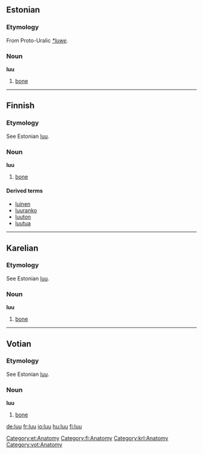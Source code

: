 ==Estonian==
===Etymology===
From Proto-Uralic ''[[Appendix:Proto-Uralic root *luwe|*luwe]]''.

===Noun===
'''luu'''

#[[bone]]

[[Category:et:Anatomy]]

----

==Finnish==
===Etymology===
See Estonian [[luu#Estonian|luu]].
===Noun===
'''luu'''

#[[bone]]

====Derived terms====
*[[luinen]]
*[[luuranko]]
*[[luuton]]
*[[luutua]]

[[Category:fi:Anatomy]]

----

==Karelian==

===Etymology===
See Estonian [[luu#Estonian|luu]].

===Noun===
'''luu'''

#[[bone]]

[[Category:krl:Anatomy]]

----

==Votian==

===Etymology===
See Estonian [[luu#Estonian|luu]].

===Noun===
'''luu'''

#[[bone]]

[[Category:vot:Anatomy]]

[[de:luu]]
[[fr:luu]]
[[io:luu]]
[[hu:luu]]
[[fi:luu]]